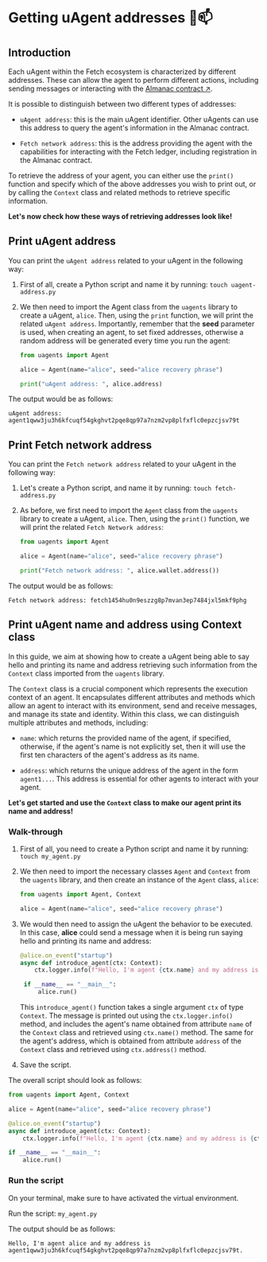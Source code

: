# Getting uAgent addresses 🤖📫

## Introduction

Each uAgent within the Fetch ecosystem is characterized by different addresses. These can allow the agent to perform different actions, including sending messages or interacting with the [Almanac contract ↗️](/references/contracts/uagents-almanac/almanac-overview.md).

It is possible to distinguish between two different types of addresses:

- `uAgent address`: this is the main uAgent identifier. Other uAgents can use this address to query the agent's information in the Almanac contract.

- `Fetch network address`: this is the address providing the agent with the capabilities for interacting with the Fetch ledger, including registration in the Almanac contract.

To retrieve the address of your agent, you can either use the `print()` function and specify which of the above addresses you wish to print out, or by calling the `Context` class and related methods to retrieve specific information.

**Let's now check how these ways of retrieving addresses look like!**

## Print uAgent address

You can print the `uAgent address` related to your uAgent in the following way:

1. First of all, create a Python script and name it by running: `touch uagent-address.py`

2. We then need to import the Agent class from the `uagents` library to create a uAgent, `alice`. Then, using the `print` function, we will print the related `uAgent address`. Importantly, remember that the **seed** parameter is used, when creating an agent, to set fixed addresses, otherwise a random address will be generated every time you run the agent:

   ```py copy filename="uagent-address.py"
   from uagents import Agent

   alice = Agent(name="alice", seed="alice recovery phrase")

   print("uAgent address: ", alice.address)
   ```

The output would be as follows:

```
uAgent address: agent1qww3ju3h6kfcuqf54gkghvt2pqe8qp97a7nzm2vp8plfxflc0epzcjsv79t
```

## Print Fetch network address

You can print the `Fetch network address` related to your uAgent in the following way:

1. Let's create a Python script, and name it by running: `touch fetch-address.py`

2. As before, we first need to import the `Agent` class from the `uagents` library to create a uAgent, `alice`. Then, using the `print()` function, we will print the related `Fetch Network address`:

   ```py copy filename="fetch-address.py"
   from uagents import Agent

   alice = Agent(name="alice", seed="alice recovery phrase")

   print("Fetch network address: ", alice.wallet.address())
   ```

The output would be as follows:

```
Fetch network address: fetch1454hu0n9eszzg8p7mvan3ep7484jxl5mkf9phg
```

## Print uAgent name and address using Context class

In this guide, we aim at showing how to create a uAgent being able to say hello and printing its name and address retrieving such information from the `Context` class imported from the `uagents` library.

The `Context` class is a crucial component which represents the execution context of an agent. It encapsulates different attributes and methods which allow an agent to interact with its environment, send and receive messages, and manage its state and identity. Within this class, we can distinguish multiple attributes and methods, including:

- `name`: which returns the provided name of the agent, if specified, otherwise, if the agent's name is not explicitly set, then it will use the first ten characters of the agent's address as its name.

- `address`: which returns the unique address of the agent in the form `agent1...`. This address is essential for other agents to interact with your agent.

**Let's get started and use the `Context` class to make our agent print its name and address!**

### Walk-through

1. First of all, you need to create a Python script and name it by running: `touch my_agent.py`

2. We then need to import the necessary classes `Agent` and `Context` from the `uagents` library, and then create an instance of the `Agent` class, `alice`:

   ```py copy
   from uagents import Agent, Context

   alice = Agent(name="alice", seed="alice recovery phrase")
   ```

3. We would then need to assign the uAgent the behavior to be executed. In this case, **alice** could send a message when it is being run saying hello and printing its name and address:

   ```py copy
   @alice.on_event("startup")
   async def introduce_agent(ctx: Context):
       ctx.logger.info(f"Hello, I'm agent {ctx.name} and my address is {ctx.address}."

    if __name__ == "__main__":
        alice.run()
   ```

   This `introduce_agent()` function takes a single argument `ctx` of type `Context`. The message is printed out using the `ctx.logger.info()` method, and includes the agent's name obtained from attribute `name` of the `Context` class and retrieved using `ctx.name()` method. The same for the agent's address, which is obtained from attribute `address` of the `Context` class and retrieved using `ctx.address()` method.

4. Save the script.

The overall script should look as follows:

```py copy filename="my_agent.py"
from uagents import Agent, Context

alice = Agent(name="alice", seed="alice recovery phrase")

@alice.on_event("startup")
async def introduce_agent(ctx: Context):
    ctx.logger.info(f"Hello, I'm agent {ctx.name} and my address is {ctx.address}.")

if __name__ == "__main__":
    alice.run()
```

### Run the script

On your terminal, make sure to have activated the virtual environment.

Run the script: `my_agent.py`

The output should be as follows:

```
Hello, I'm agent alice and my address is agent1qww3ju3h6kfcuqf54gkghvt2pqe8qp97a7nzm2vp8plfxflc0epzcjsv79t.
```
